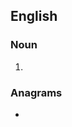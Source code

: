 ==English==

===Noun===
{{head|en|noun plural form}}

# {{plural of|postage|lang=en}}

===Anagrams===
* {{anagrams|en|a=aegopsst|age spots|goes past}}